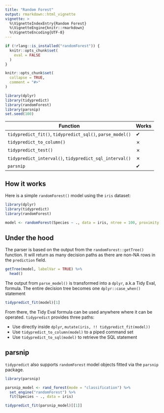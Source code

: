 ```yaml
---
title: "Random Forest"
output: rmarkdown::html_vignette
vignette: >
  %\VignetteIndexEntry{Random Forest}
  %\VignetteEngine{knitr::rmarkdown}
  %\VignetteEncoding{UTF-8}
---
```


```r
if (!rlang::is_installed("randomForest")) {
  knitr::opts_chunk$set(
    eval = FALSE
  )
}
```

```r
knitr::opts_chunk$set(
  collapse = TRUE,
  comment = "#>"
)

library(dplyr)
library(tidypredict)
library(randomForest)
library(parsnip)
set.seed(100)
```

| Function                                                      |Works|
|---------------------------------------------------------------|-----|
|`tidypredict_fit()`, `tidypredict_sql()`, `parse_model()`      |  ✔  |
|`tidypredict_to_column()`                                      |  ✗  |
|`tidypredict_test()`                                           |  ✗  |
|`tidypredict_interval()`, `tidypredict_sql_interval()`         |  ✗  |
|`parsnip`                                                      |  ✔  |

## How it works

Here is a simple `randomForest()` model using the `iris` dataset:
```r
library(dplyr)
library(tidypredict)
library(randomForest)

model <- randomForest(Species ~ ., data = iris, ntree = 100, proximity = TRUE)
```

## Under the hood

The parser is based on the output from the `randomForest::getTree()` function.  It will return as many decision paths as there are non-NA rows in the `prediction` field.
```r
getTree(model, labelVar = TRUE) %>%
  head()
```


The output from `parse_model()` is transformed into a `dplyr`, a.k.a Tidy Eval, formula.  The entire decision tree becomes one `dplyr::case_when()` statement
```r
tidypredict_fit(model)[1]
```

From there, the Tidy Eval formula can be used anywhere where it can be operated. `tidypredict` provides three paths:

  - Use directly inside `dplyr`,  `mutate(iris, !! tidypredict_fit(model))`
  - Use `tidypredict_to_column(model)` to a piped command set
  - Use `tidypredict_to_sql(model)` to retrieve the SQL statement


## parsnip

`tidypredict` also supports `randomForest` model objects fitted via the `parsnip` package.

```r
library(parsnip)

parsnip_model <- rand_forest(mode = "classification") %>%
  set_engine("randomForest") %>%
  fit(Species ~ ., data = iris)

tidypredict_fit(parsnip_model)[[1]]
```
